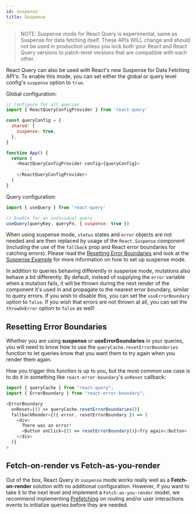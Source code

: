 ```yaml
---
id: suspense
title: Suspense
---
```


> NOTE: Suspense mode for React Query is experimental, same as Suspense for data fetching itself. These APIs WILL change and should not be used in production unless you lock both your React and React Query versions to patch-level versions that are compatible with each other.

React Query can also be used with React's new Suspense for Data Fetching API's. To enable this mode, you can set either the global or query level config's `suspense` option to `true`.

Global configuration:

```js
// Configure for all queries
import { ReactQueryConfigProvider } from 'react-query'

const queryConfig = {
  shared: {
    suspense: true,
  },
}

function App() {
  return (
    <ReactQueryConfigProvider config={queryConfig}>
      ...
    </ReactQueryConfigProvider>
  )
}
```

Query configuration:

```js
import { useQuery } from 'react-query'

// Enable for an individual query
useQuery(queryKey, queryFn, { suspense: true })
```

When using suspense mode, `status` states and `error` objects are not needed and are then replaced by usage of the `React.Suspense` component (including the use of the `fallback` prop and React error boundaries for catching errors). Please read the [Resetting Error Boundaries](#resetting-error-boundaries) and look at the [Suspense Example](https://codesandbox.io/s/github/tannerlinsley/react-query/tree/master/examples/suspense) for more information on how to set up suspense mode.

In addition to queries behaving differently in suspense mode, mutations also behave a bit differently. By default, instead of supplying the `error` variable when a mutation fails, it will be thrown during the next render of the component it's used in and propagate to the nearest error boundary, similar to query errors. If you wish to disable this, you can set the `useErrorBoundary` option to `false`. If you wish that errors are not thrown at all, you can set the `throwOnError` option to `false` as well!

## Resetting Error Boundaries

Whether you are using **suspense** or **useErrorBoundaries** in your queries, you will need to know how to use the `queryCache.resetErrorBoundaries` function to let queries know that you want them to try again when you render them again.

How you trigger this function is up to you, but the most common use case is to do it in something like `react-error-boundary`'s `onReset` callback:

```js
import { queryCache } from "react-query";
import { ErrorBoundary } from "react-error-boundary";

<ErrorBoundary
  onReset={() => queryCache.resetErrorBoundaries()}
  fallbackRender={({ error, resetErrorBoundary }) => (
    <div>
      There was an error!
      <Button onClick={() => resetErrorBoundary()}>Try again</Button>
    </div>
  )}
>
```

## Fetch-on-render vs Fetch-as-you-render

Out of the box, React Query in `suspense` mode works really well as a **Fetch-on-render** solution with no additional configuration. However, if you want to take it to the next level and implement a `Fetch-as-you-render` model, we recommend implementing [Prefetching](#prefetching) on routing and/or user interactions events to initialize queries before they are needed.
